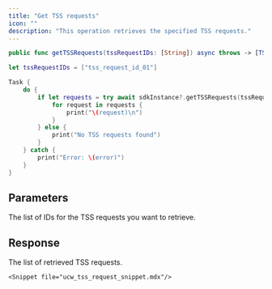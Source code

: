 ```yaml
---
title: "Get TSS requests"
icon: ""
description: "This operation retrieves the specified TSS requests."
---
```


<CodeGroup>

```Swift iOS
public func getTSSRequests(tssRequestIDs: [String]) async throws -> [TSSRequest]
```

</CodeGroup>


<RequestExample>

```Swift iOS
let tssRequestIDs = ["tss_request_id_01"]

Task {
    do {
        if let requests = try await sdkInstance?.getTSSRequests(tssRequestIDs: tssRequestIDs) {
            for request in requests {
                print("\(request)\n")
            }
        } else {
            print("No TSS requests found")
        }
    } catch {
        print("Error: \(error)")
    }
}
```

</RequestExample>


## Parameters

<ParamField path="tssRequestIDs" type="string[]">
The list of IDs for the TSS requests you want to retrieve.
</ParamField>


## Response

<ResponseField name="tssRequests" type="object[]">
The list of retrieved TSS requests.

  <Expandable title="child attributes">

    <Snippet file="ucw_tss_request_snippet.mdx"/>

  </Expandable>

</ResponseField>

